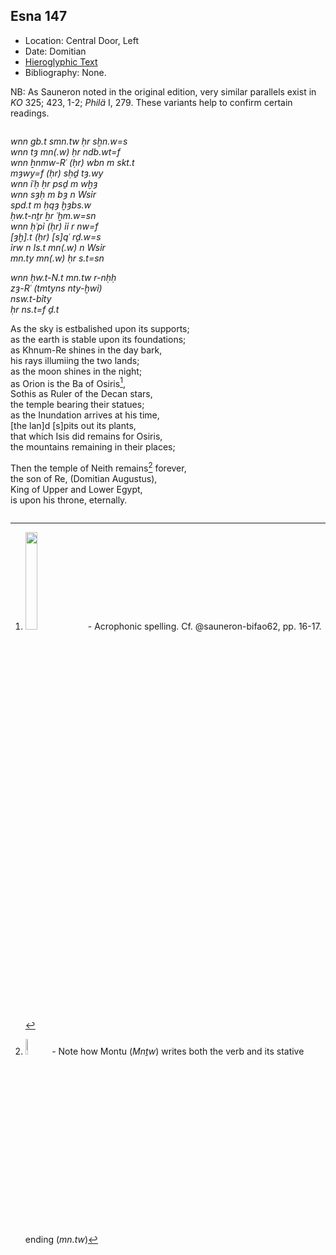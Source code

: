 ## Esna 147 {-}  
  
- Location: Central Door, Left   
- Date: Domitian  
- [Hieroglyphic Text](https://www.ifao.egnet.net/uploads/publications/enligne/Temples-Esna002.pdf#page=331){target="_blank"}  
- Bibliography: None.  
  
<style>  
  .col2 {  
    columns: 2 300px;         /* number of columns and width in pixels*/  
    -webkit-columns: 2 300px; /* chrome, safari */  
    -moz-columns: 2 300px;    /* firefox */  
    -webkit-column-break-inside: avoid;  
    -page-break-inside: avoid;  
    -break-inside: avoid;  
  }  
  
</style>  
  
NB: As Sauneron noted in the original edition, very similar parallels exist in *KO* 325; 423, 1-2; *Philä* I, 279. These variants help to confirm certain readings.  
  
  
  
<div class="col2">  
  
*wnn gb.t smn.tw ḥr sḫn.w=s  *  
*wnn tȝ mn(.w) ḥr ndb.wt=f  *  
*wnn ẖnmw-Rʿ (ḥr) wbn m skt.t  *  
  *mȝwy=f (ḥr) sḥḏ tȝ.wy  *  
*wnn ỉʿḥ ḥr psḏ m wḫȝ  *  
*wnn sȝḥ m bȝ n Wsỉr  *  
  *spd.t m ḥqȝ ḫȝbs.w  *  
  *ḥw.t-nṯr ẖr ʿḫm.w=sn  *  
*wnn ḥʿpỉ (ḥr) ỉỉ r nw=f  *  
  *[ȝḫ].t (ḥr) [s]qʿ rḏ.w=s  *  
  *ỉrw n Is.t mn(.w) n Wsỉr  *  
  *mn.ty mn(.w) ḥr s.t=sn  *  
    
*wnn ḥw.t-N.t mn.tw r-nḥḥ  *  
  *zȝ-Rʿ (tmtyns nty-ḫwỉ) *  
  *nsw.t-bỉty  *  
    *ḥr ns.t=f ḏ.t  *  
  
As the sky is estbalished upon its supports;  
as the earth is stable upon its foundations;  
as Khnum-Re shines in the day bark,  
  his rays illumiing the two lands;  
as the moon shines in the night;  
as Orion is the Ba of Osiris[^fn-147-1],  
  Sothis as Ruler of the Decan stars,  
  the temple bearing their statues;  
as the Inundation arrives at his time,  
  [the lan]d [s]pits out its plants,  
  that which Isis did remains for Osiris,  
  the mountains remaining in their places;  
    
Then the temple of Neith remains[^fn-147-2] forever,  
  the son of Re, (Domitian Augustus),  
  King of Upper and Lower Egypt,  
    is upon his throne, eternally.  
  
  
</div>  
  
[^fn-147-1]: ![](images/147_1.png){width=20%} - Acrophonic spelling. Cf. @sauneron-bifao62, pp. 16-17. <!--add parallels from Esna VIII, ref. to Sauneron for the griffin; other parallels from my files and/or Leitz, RdE -->  
  
[^fn-147-2]: ![](images/147_2.png){width=8%} - Note how Montu (*Mnṯw*) writes both the verb and its stative ending (*mn.tw*)